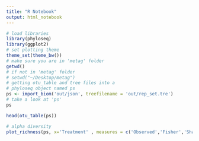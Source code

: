 ```yaml
---
title: "R Notebook"
output: html_notebook
---
```

```r
# load libraries
library(phyloseq)
library(ggplot2)
# set plotting theme
theme_set(theme_bw())
# make sure you are in 'metag' folder
getwd()
# if not in 'metag' folder
# setwd("~/Desktop/metag")
# getting otu_table and tree files into a 
# phyloseq object named ps
ps <- import_biom('out/json', treefilename = 'out/rep_set.tre')
# take a look at 'ps'
ps
```
```r
head(otu_table(ps))
```

```r
# alpha diversity
plot_richness(ps, x='Treatment' , measures = c('Observed','Fisher','Shannon'), color = 'Treatment')
```

